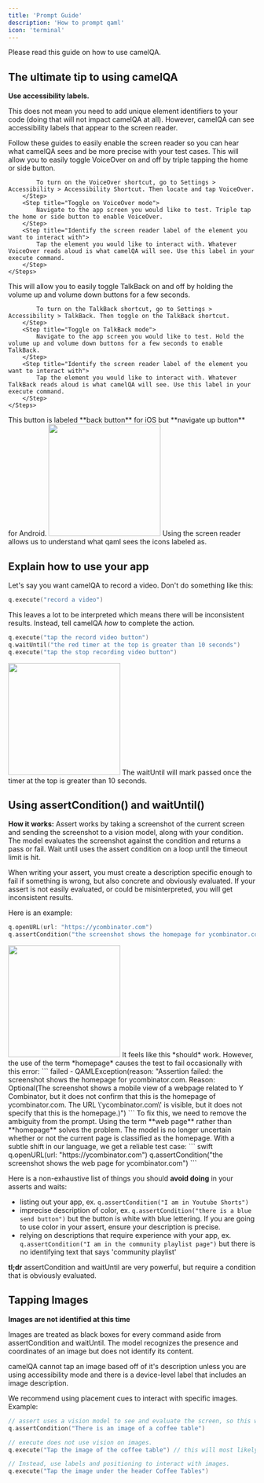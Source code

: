 ```yaml
---
title: 'Prompt Guide'
description: 'How to prompt qaml'
icon: 'terminal'
---
```


Please read this guide on how to use camelQA. 

## The ultimate tip to using camelQA
**Use accessibility labels.**

This does not mean you need to add unique element identifiers to your code (doing that will not impact camelQA at all). However, camelQA can see accessibility labels that appear to the screen reader. 

Follow these guides to easily enable the screen reader so you can hear what camelQA sees and be more precise with your test cases.
<Accordion title="Enable VoiceOver on your iOS device.">
    <Steps>
        <Step title="Turn on the VoiceOver shortcut">
            This will allow you to easily toggle VoiceOver on and off by triple tapping the home or side button.

            To turn on the VoiceOver shortcut, go to Settings > Accessibility > Accessibility Shortcut. Then locate and tap VoiceOver.
        </Step>
        <Step title="Toggle on VoiceOver mode">
            Navigate to the app screen you would like to test. Triple tap the home or side button to enable VoiceOver.
        </Step>
        <Step title="Identify the screen reader label of the element you want to interact with">
            Tap the element you would like to interact with. Whatever VoiceOver reads aloud is what camelQA will see. Use this label in your execute command.
        </Step>
    </Steps>
</Accordion>
<Accordion title="Enable TalkBack on your Android device.">
    <Steps>
        <Step title="Turn on the TalkBack shortcut">
            This will allow you to easily toggle TalkBack on and off by holding the volume up and volume down buttons for a few seconds.

            To turn on the TalkBack shortcut, go to Settings > Accessibility > TalkBack. Then toggle on the TalkBack shortcut.
        </Step>
        <Step title="Toggle on TalkBack mode">
            Navigate to the app screen you would like to test. Hold the volume up and volume down buttons for a few seconds to enable TalkBack.
        </Step>
        <Step title="Identify the screen reader label of the element you want to interact with">
            Tap the element you would like to interact with. Whatever TalkBack reads aloud is what camelQA will see. Use this label in your execute command.
        </Step>
    </Steps>
</Accordion>
<Accordion title="Example of accessibility labels on Youtube Shorts.">
    This button is labeled **back button** for iOS but **navigate up button** for Android.
    <Frame>
        <img width="228" src="/images/youtube-bad-label.png" />
    </Frame>
    Using the screen reader allows us to understand what qaml sees the icons labeled as. 
</Accordion>


## Explain how to use your app

Let's say you want camelQA to record a video. Don't do something like this:
```swift
q.execute("record a video")
```
This leaves a lot to be interpreted which means there will be inconsistent results. Instead, tell camelQA *how* to complete the action. 
```swift
q.execute("tap the record video button")
q.waitUntil("the red timer at the top is greater than 10 seconds")
q.execute("tap the stop recording video button")
```
<Accordion title="Screenshot being evaluated by waitUntil.">
    <Frame>
        <img width="228" src="/images/maisy.jpeg" />
    </Frame>
    The waitUntil will mark passed once the timer at the top is greater than 10 seconds.
</Accordion>


## Using assertCondition() and waitUntil()
**How it works:**
Assert works by taking a screenshot of the current screen and sending the screenshot to a vision model, along with your condition. The model evaluates the screenshot against the condition and returns a pass or fail. Wait until uses the assert condition on a loop until the timeout limit is hit.

When writing your assert, you must create a description specific enough to fail if something is wrong, but also concrete and obviously evaluated. If your assert is not easily evaluated, or could be misinterpreted, you will get inconsistent results. 

Here is an example:
``` swift
q.openURL(url: "https://ycombinator.com")
q.assertCondition("the screenshot shows the homepage for ycombinator.com")
```
<Accordion title="Screenshot of the screen being evaluated.">
    <Frame>
    <img width="228" src="/images/YCombinator.png" />
    </Frame>
</Accordion>
It feels like this *should* work. However, the use of the term *homepage* causes the test to fail occasionally with this error:
```
failed - QAMLException(reason: "Assertion failed: the screenshot shows the homepage for ycombinator.com. 
Reason: Optional(The screenshot shows a mobile view of a webpage related to Y Combinator, but it does not confirm that this is the homepage of ycombinator.com. 
The URL \'ycombinator.com\' is visible, but it does not specify that this is the homepage.)")
```
To fix this, we need to remove the ambiguity from the prompt. Using the term **web page** rather than **homepage** solves the problem. The model is no longer uncertain whether or not the current page is classified as the homepage. With a subtle shift in our language, we get a reliable test case:
``` swift
q.openURL(url: "https://ycombinator.com")
q.assertCondition("the screenshot shows the web page for ycombinator.com")
```

Here is a non-exhaustive list of things you should **avoid doing** in your asserts and waits:
- listing out your app, ex. `q.assertCondition("I am in Youtube Shorts")`
- imprecise description of color, ex. `q.assertCondition("there is a blue send button")` but the button is white with blue lettering. If you are going to use color in your assert, ensure your description is precise.
- relying on descriptions that require experience with your app, ex. `q.assertCondition("I am in the community playlist page")` but there is no identifying text that says 'community playlist'

**tl;dr**
assertCondition and waitUntil are very powerful, but require a condition that is obviously evaluated.

## Tapping Images
**Images are not identified at this time** 

Images are treated as black boxes for every command aside from assertCondition and waitUntil. The model recognizes the presence and coordinates of an image but does not identify its content.

camelQA cannot tap an image based off of it's description unless you are using accessibility mode and there is a device-level label that includes an image description.

We recommend using placement cues to interact with specific images. 
Example:
```swift
// assert uses a vision model to see and evaluate the screen, so this will work
q.assertCondition("There is an image of a coffee table") 

// execute does not use vision on images. 
q.execute("Tap the image of the coffee table") // this will most likely fail

// Instead, use labels and positioning to interact with images.
q.execute("Tap the image under the header Coffee Tables") 
```

